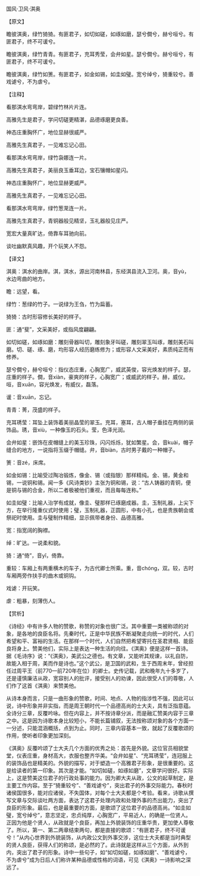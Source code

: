 

国风·卫风·淇奥

【原文】

瞻彼淇奥，绿竹猗猗。有匪君子，如切如磋，如琢如磨，瑟兮僴兮，赫兮咺兮。有匪君子，终不可谖兮。

瞻彼淇奥，绿竹青青。有匪君子，充耳秀莹，会弁如星。瑟兮僴兮。赫兮咺兮，有匪君子，终不可谖兮。

瞻彼淇奥，绿竹如箦。有匪君子，如金如锡，如圭如璧。宽兮绰兮，猗重较兮。善戏谑兮，不为虐兮。

【注释】

看那淇水弯弯岸，碧绿竹林片片连。

高雅先生是君子，学问切磋更精湛，品德琢磨更良善。

神态庄重胸怀广，地位显赫很威严。

高雅先生真君子，一见难忘记心田。

看那淇水弯弯岸，绿竹袅娜连一片。

高雅先生真君子，美丽良玉垂耳边，宝石镶帽如星闪。

神态庄重胸怀广，地位显赫更威严。

高雅先生真君子，一见难忘记心田。

看那淇水弯弯岸，绿竹葱茏连一片。

高雅先生真君子，青铜器般见精坚，玉礼器般见庄严。

宽宏大量真旷达，倚靠车耳驰向前。

谈吐幽默真风趣，开个玩笑人不怨。

【译文】

淇奥：淇水的曲岸。淇，淇水，源出河南林县，东经淇县流入卫河。奥，音yù，水边弯曲的地方。

瞻：远望，看。

绿竹：葱绿的竹子。一说绿为王刍，竹为扁蓄。

猗猗：古时形容修长美好的样子。

匪：通“斐”，文采美好，或指风度翩翩。

如切如磋，如琢如磨：雕刻骨器叫切，雕刻象牙叫磋，雕刻翠玉叫琢，雕刻美石叫磨。切、磋、琢、磨，均形容人经历磨练修为；或形容人文采美好，素质纯正而有修养。

瑟兮僴兮，赫兮咺兮：指仪态庄重，心胸宽广，威武英俊，容光焕发的样子。瑟，庄重的样子。僴，音xiàn，豪爽的样子，心胸宽广；或威武的样子。赫，威仪。咺，音xuān，容光焕发，有威仪，磊落。

谖：音xuān，忘记。

青青：菁，茂盛的样子。

充耳琇莹：耳坠上装饰着美丽晶莹的翠玉。充耳，塞耳，古人帽子垂挂在两侧的装饰品。琇，音xiù，一种像玉的石头。莹，色泽光润。

会弁如星：嵌饰在皮帽缝上的美玉珍珠，闪闪烁烁，犹如繁星。会，音kuài，帽子缝合的地方，一说指将玉缀于帽缝。弁，音biàn，古时男子戴的一种帽子。

箦：音zé，床席。

如金如锡：比喻受过陶冶锻炼，像金、锡（或指银）那样精纯。金、锡，黄金和锡，一说铜和锡。闻一多《风诗类钞》主张为铜和锡，说：“古人铸器的青铜，便是铜与锡的合金，所以二者极被他们重视，而且每每连称。”

如圭如璧：比喻人治学有成就，像圭、璧那样已琢磨成器。圭，玉制礼器，上尖下方，在举行隆重仪式时使用；璧，玉制礼器，正圆形，中有小孔，也是贵族朝会或祭祀时使用。圭与璧制作精细，显示佩带者身份、品德高雅。

宽：指宽阔的胸襟。

绰：旷达。一说柔和貌。

猗：通“倚”，音yǐ，倚靠。

重较：车厢上有两重横木的车子，为古代卿士所乘。重，音chóng，双。较，古时车厢两旁作扶手的曲木或铜钩。

戏谑：开玩笑。

虐：粗暴，刻薄伤人。

【赏析】

《诗经》中有许多人物的赞歌，称赞的对象也很广泛。其中重要一类被称颂的对象，是各地的良臣名将。先秦时代，正是中华民族不断凝聚走向统一的时代，人们希望和平、富裕的生活。在那样一个时代，人们自然把希望寄托在圣君贤相、能臣良将身上。赞美他们，实际上是表达一种生活的向往。《淇奥》便是这样一首诗。据《毛诗序》说：“《淇奥》，美武公之德也。有文章，又能听其规谏，以礼自防，故能入相于周，美而作是诗也。”这个武公，是卫国的武和，生于西周末年，曾经担任过周平王（前770—前720年在位）的卿士。史传记载，武和晚年九十多岁了，还是谨慎廉洁从政，宽容别人的批评，接受别人的劝谏，因此很受人们的尊敬，人们作了这首《淇奥）来赞美他。

从诗本身而言，只是一曲形象的赞歌，时间、地点、人物的指涉性不强，因此可以说，诗中形象并非实指，而是周王朝时代一个品德高尚的士大夫，具有泛指意蕴。全诗分三章，反覆吟咏。但在内容上，并不按诗章分派，而是融汇赞美内容于三章之中。这是因为诗歌本身比较短小，不能长篇铺叙，无法按称颂对象的各个方面一一分述，只能混涵概括，点到为止。同时，三章内容基本一致，就起了反覆歌颂的作用，使听者印象更加深刻。

《淇奥》反覆吟颂了士大夫几个方面的优秀之处：首先是外貌。这位官员相貌堂堂，仪表庄重，身材高大，衣服也整齐华美。“会弁如星”、“充耳琇莹”，连冠服上的装饰品也是精美的。外貌的描写，对于塑造一个高雅君子形象，是很重要的。这是给读者的第一印象。其次是才能。“如切如磋，如琢如磨”，文章学问很好。实际上，这是赞美这位君子的行政处事的能力。因为卿大夫从政，公文的起草制定，是主要工作内容。至于“猗重较兮”、“善戏谑兮”，突出君子的外事交际能力。春秋时诸侯国很多，能对应诸侯，不失国体，对每个士大夫都是个考验。看来，诗歌从撰写文章与交际谈吐两方面，表达了这君子处理内政和处理外事的杰出能力，突出了良臣的形象。最后，也是最重要的方面，是歌颂了这位君子的品德高尚。“如圭如璧，宽兮绰兮”，意志坚定，忠贞纯厚，心胸宽广，平易近人，的确是一位贤人。正因为他是个贤人，从政就是个良臣，再加上外貌装饰的庄重华贵，更加使人尊敬了。所以，第一、第二两章结束两句，都是直接的歌颂：“有匪君子，终不可谖兮！”从内心世界到外貌装饰，从内政公文到外事交涉，这位士大夫都是当时典型的贤人良臣，获得人们的称颂，是必然的了。此诗就是这样从三个方面，从外到内，突出了君子的形象。诗中一些句子，如“如切如磋，如琢如磨”、“善戏谑兮，不为虐兮”成为日后人们称许某种品德或性格的词语，可见《淇奥》一诗影响之深远了。

